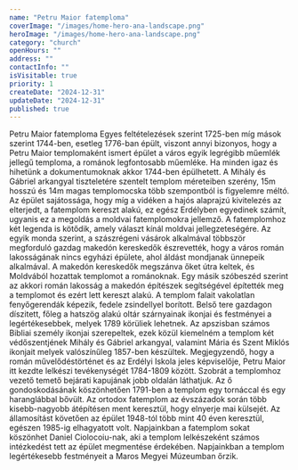 ```yaml
---
name: "Petru Maior fatemploma"
coverImage: "/images/home-hero-ana-landscape.png"
heroImage: "/images/home-hero-ana-landscape.png"
category: "church"
openHours: ""
address: ""
contactInfo: ""
isVisitable: true
priority: 1
createDate: "2024-12-31"
updateDate: "2024-12-31"
published: true
---
```


<ContentTitle>
    Petru Maior fatemploma
</ContentTitle>
<ContentTextBlock>
Egyes feltételezések szerint 1725-ben míg mások szerint 1744-ben, esetleg 1776-ban épült, viszont annyi bizonyos, hogy a Petru Maior templomaként ismert épület a város egyik legrégibb műemlék jellegű temploma, a románok legfontosabb műemléke. Ha minden igaz és hihetünk a dokumentumoknak akkor 1744-ben épülhetett. A Mihály és Gábriel arkangyal tiszteletére szentelt templom méreteiben szerény, 15m hosszú és 14m magas templomocska több szempontból is figyelemre méltó. Az épület sajátossága, hogy míg a vidéken a hajós alaprajzú kivitelezés az elterjedt, a fatemplom kereszt alakú, ez egész Erdélyben egyedinek számít, ugyanis ez a megoldás a moldvai fatemplomokra jellemző.
</ContentTextBlock>
<ContentTextBlock>
A fatemplomhoz két legenda is kötődik, amely választ kínál moldvai jellegzeteségére. Az egyik monda szerint, a szászrégeni vásárok alkalmával többször megforduló gazdag makedón kereskedők észrevették, hogy a város román lakosságának nincs egyházi épülete, ahol áldást mondjanak ünnepeik alkalmával. A makedón kereskedők megszánva őket útra keltek, és Moldvából hozattak templomot a románoknak. Egy másik szóbeszéd szerint az akkori román lakosság a makedón építészek segítségével építették meg a templomot és ezért lett kereszt alakú.
</ContentTextBlock>
<ContentTextBlock>
A templom falait vakolatlan fenyőgerendák képezik, fedele zsindellyel borított. Belső tere gazdagon díszitett, főleg a hatszög alakú oltár szárnyainak ikonjai és festményei a legértékesebbek, melyek 1789 körüliek lehetnek. Az apszisban számos Bibliai személy ikonjai szerepeltek, ezek közül kiemelném a templom két védőszentjének Mihály és Gábriel arkangyal, valamint Mária és Szent Miklós ikonjait melyek valószínűleg 1857-ben készültek. Megjegyzendő, hogy a román művelődéstörténet és az Erdélyi Iskola jeles képviselője, Petru Maior itt kezdte lelkészi tevékenységét 1784-1809 között. Szobrát a templomhoz vezető temető bejárati kapujának jobb oldalán láthatjuk. Az ő gondoskodásának köszönhetően 1791-ben a templom egy tornáccal és egy haranglábbal bővült. 
</ContentTextBlock>
<ContentTextBlock>
Az ortodox fatemplom az évszázadok során több kisebb-nagyobb átépítésen ment keresztül, hogy elnyerje mai külsejét. Az államosítást követően az épület 1948-tól több mint 40 éven keresztül, egészen 1985-ig elhagyatott volt.  Napjainkban a fatemplom sokat köszönhet Daniel Ciolocoiu-nak, aki a templom lelkészeként számos intézkedést tett az épület megmentése érdekében. Napjainkban a templom legértékesebb festményeit a Maros Megyei Múzeumban őrzik.
</ContentTextBlock>